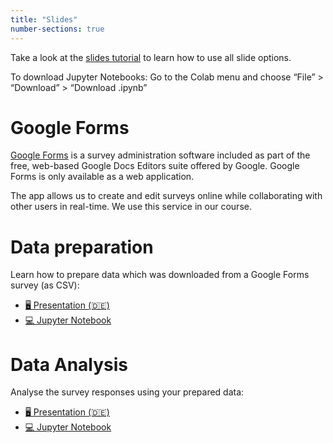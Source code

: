 ```yaml
---
title: "Slides"
number-sections: true
---
```



::: {.callout-note appearance="simple"}
Take a look at the [slides tutorial](https://kirenz.github.io/lab-toolkit/slides/slides.html#/title-slide) to learn how to use all slide options. 

To download Jupyter Notebooks: Go to the Colab menu and choose "File" > "Download" > "Download .ipynb"
:::


# Google Forms

[Google Forms](https://www.google.com/forms/about/) is a survey administration software included as part of the free, web-based Google Docs Editors suite offered by Google. Google Forms is only available as a web application. 

The app allows us to create and edit surveys online while collaborating with other users in real-time. We use this service in our course.

# Data preparation

Learn how to prepare data which was downloaded from a Google Forms survey (as CSV):


::: {.callout-tip appearance="simple" icon=false}
- [🖥️ Presentation (🇩🇪)](/slides/data-preparation.qmd)
- [💻 Jupyter Notebook](https://colab.research.google.com/github/kirenz/lab-survey/blob/main/code/data-preparation.ipynb)
:::



# Data Analysis

Analyse the survey responses using your prepared data:

::: {.callout-tip appearance="simple" icon=false}
- [🖥️ Presentation (🇩🇪)](/slides/data-analysis.qmd)
- [💻 Jupyter Notebook](https://colab.research.google.com/github/kirenz/lab-survey/blob/main/code/data-analysis.ipynb)
:::





